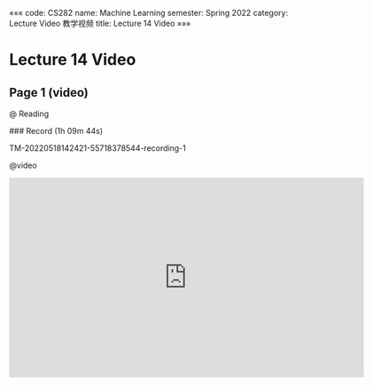 «««
code: CS282
name: Machine Learning
semester: Spring 2022
category: Lecture Video 教学视频
title: Lecture 14 Video
»»»

# Lecture 14 Video

## Page 1 (video)

@ Reading

<div class="markdown-body">
### Record (1h 09m 44s)

TM-20220518142421-55718378544-recording-1
</div>

@video

<iframe src="https://sbbrisk.com/e/uii1fue79zg3.html" frameborder=0 marginwidth=0 marginheight=0 scrolling=no width=640 height=360 allowfullscreen></iframe>
